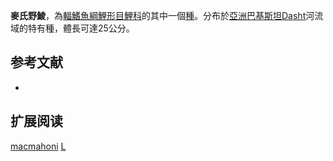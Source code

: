{{Speciesbox
| name = 麥氏野鯪
| image = 
| status = NE
| status_system = iucn3.1
| genus = Labeo
| species = macmahoni
| authority = [[Zugmayer|Zugmayer]], 1912
| synonyms = *''Tariqilabeo macmahoni''<br /><small>Zugmayer, 1912</small>
}}
'''麥氏野鯪'''，為[[輻鰭魚綱|輻鰭魚綱]][[鯉形目|鯉形目]][[鯉科|鯉科]]的其中一個[[種|種]]。分布於[[亞洲|亞洲]][[巴基斯坦|巴基斯坦]]Dasht河流域的特有種，體長可達25公分。

== 参考文献 ==
{{refbegin}}
*{{FishBase_species|genus=Labeo|species=macmahoni|year=2011|month=12}}
{{refend}}

== 扩展阅读 ==
{{refbegin}}
{{wikispecies-inline|Labeo macmahoni|麥氏野鯪}}
{{refend}}
{{Taxonbar|from=Q2788403}}

[[Category:野鯪屬|macmahoni]]
[[Category:1912年描述的魚類|L]]


{{魚類小作品}}
